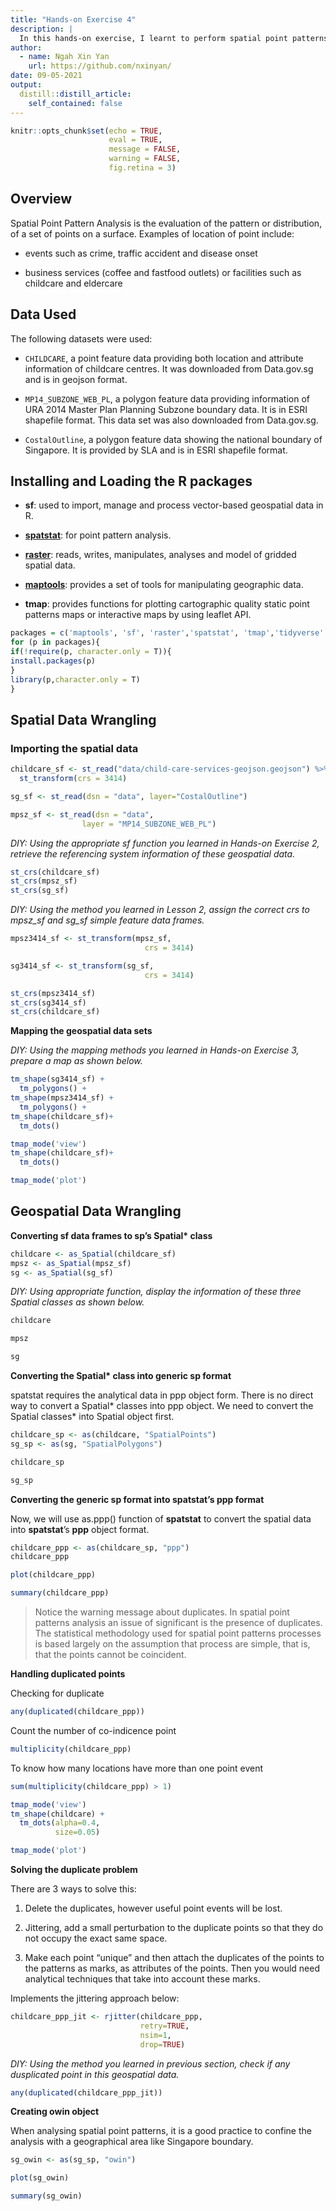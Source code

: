 ```yaml
---
title: "Hands-on Exercise 4"
description: |
  In this hands-on exercise, I learnt to perform spatial point patterns analysis using approriate functions of spatstat package
author:
  - name: Ngah Xin Yan
    url: https://github.com/nxinyan/
date: 09-05-2021
output:
  distill::distill_article:
    self_contained: false
---
```



```r
knitr::opts_chunk$set(echo = TRUE, 
                      eval = TRUE,
                      message = FALSE,
                      warning = FALSE,
                      fig.retina = 3)
```

## Overview

Spatial Point Pattern Analysis is the evaluation of the pattern or distribution, of a set of points on a surface. Examples of location of point include:

- events such as crime, traffic accident and disease onset

- business services (coffee and fastfood outlets) or facilities such as childcare and eldercare

## Data Used

The following datasets were used:

- `CHILDCARE`, a point feature data providing both location and attribute information of childcare centres. It was downloaded from Data.gov.sg and is in geojson format.

- `MP14_SUBZONE_WEB_PL`, a polygon feature data providing information of URA 2014 Master Plan Planning Subzone boundary data. It is in ESRI shapefile format. This data set was also downloaded from Data.gov.sg.

- `CostalOutline`, a polygon feature data showing the national boundary of Singapore. It is provided by SLA and is in ESRI shapefile format.

## Installing and Loading the R packages

- **sf**: used to import, manage and process vector-based geospatial data in R.

- [**spatstat**](https://spatstat.org/): for point pattern analysis.

- [**raster**](https://cran.r-project.org/web/packages/raster/): reads, writes, manipulates, analyses and model of gridded spatial data.

- [**maptools**](https://cran.r-project.org/web/packages/maptools/index.html): provides a set of tools for manipulating geographic data. 

- **tmap**: provides functions for plotting cartographic quality static point patterns maps or interactive maps by using leaflet API.

```r
packages = c('maptools', 'sf', 'raster','spatstat', 'tmap','tidyverse' )
for (p in packages){
if(!require(p, character.only = T)){
install.packages(p)
}
library(p,character.only = T)
}
```

## Spatial Data Wrangling
### Importing the spatial data

```r
childcare_sf <- st_read("data/child-care-services-geojson.geojson") %>%
  st_transform(crs = 3414)
```

```r
sg_sf <- st_read(dsn = "data", layer="CostalOutline")

```

```r
mpsz_sf <- st_read(dsn = "data", 
                layer = "MP14_SUBZONE_WEB_PL")
```

*DIY: Using the appropriate sf function you learned in Hands-on Exercise 2, retrieve the referencing system information of these geospatial data.*

```r

st_crs(childcare_sf)
st_crs(mpsz_sf)
st_crs(sg_sf)

```

*DIY: Using the method you learned in Lesson 2, assign the correct crs to mpsz_sf and sg_sf simple feature data frames.*

```r
mpsz3414_sf <- st_transform(mpsz_sf, 
                              crs = 3414)
```

```r
sg3414_sf <- st_transform(sg_sf, 
                              crs = 3414)
```

```r
st_crs(mpsz3414_sf)
st_crs(sg3414_sf)
st_crs(childcare_sf)
```

**Mapping the geospatial data sets**

*DIY: Using the mapping methods you learned in Hands-on Exercise 3, prepare a map as shown below.*

```r
tm_shape(sg3414_sf) +
  tm_polygons() +
tm_shape(mpsz3414_sf) +
  tm_polygons() +
tm_shape(childcare_sf)+
  tm_dots()
```

```r
tmap_mode('view')
tm_shape(childcare_sf)+
  tm_dots()
```
```r
tmap_mode('plot')
```
## Geospatial Data Wrangling

**Converting sf data frames to sp’s Spatial* class**

```r
childcare <- as_Spatial(childcare_sf)
mpsz <- as_Spatial(mpsz_sf)
sg <- as_Spatial(sg_sf)
```

*DIY: Using appropriate function, display the information of these three Spatial classes as shown below.*

```r
childcare
```

```r
mpsz
```

```r
sg 
```
**Converting the Spatial* class into generic sp format**

spatstat requires the analytical data in ppp object form. There is no direct way to convert a Spatial* classes into ppp object. We need to convert the Spatial classes* into Spatial object first.

```r
childcare_sp <- as(childcare, "SpatialPoints")
sg_sp <- as(sg, "SpatialPolygons")
```

```r
childcare_sp
```

```r
sg_sp
```

**Converting the generic sp format into spatstat’s ppp format**

Now, we will use as.ppp() function of **spatstat** to convert the spatial data into **spatstat**’s **ppp** object format.

```r
childcare_ppp <- as(childcare_sp, "ppp")
childcare_ppp
```
```r
plot(childcare_ppp)
```

```r
summary(childcare_ppp)
```
> Notice the warning message about duplicates. In spatial point patterns analysis an issue of significant is the presence of duplicates. The statistical methodology used for spatial point patterns processes is based largely on the assumption that process are simple, that is, that the points cannot be coincident.

**Handling duplicated points**

Checking for duplicate

```r
any(duplicated(childcare_ppp))
```

Count the number of co-indicence point

```r
multiplicity(childcare_ppp)
```

To know how many locations have more than one point event

```r
sum(multiplicity(childcare_ppp) > 1)
```

```r
tmap_mode('view')
tm_shape(childcare) +
  tm_dots(alpha=0.4, 
          size=0.05)
```

```r
tmap_mode('plot')
```

**Solving the duplicate problem**

There are 3 ways to solve this: 

1. Delete the duplicates, however useful point events will be lost.

2. Jittering, add a small perturbation to the duplicate points so that they do not occupy the exact same space.

3. Make each point “unique” and then attach the duplicates of the points to the patterns as marks, as attributes of the points. Then you would need analytical techniques that take into account these marks.


Implements the jittering approach  below:

```r
childcare_ppp_jit <- rjitter(childcare_ppp, 
                             retry=TRUE, 
                             nsim=1, 
                             drop=TRUE)
```

*DIY: Using the method you learned in previous section, check if any dusplicated point in this geospatial data.*

```r
any(duplicated(childcare_ppp_jit))
```
**Creating owin object**

When analysing spatial point patterns, it is a good practice to confine the analysis with a geographical area like Singapore boundary.

```r
sg_owin <- as(sg_sp, "owin")
```

```r
plot(sg_owin)
```

```r
summary(sg_owin)
```

